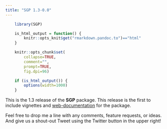 ```yaml
---
title: "SGP 1.3-0.0"
---
```


```r
    library(SGP)

    is_html_output = function() {
        knitr::opts_knit$get("rmarkdown.pandoc.to")=="html"
    }

    knitr::opts_chunk$set(
        collapse=TRUE,
        comment="",
        prompt=TRUE,
        fig.dpi=96)

    if (is_html_output()) {
        options(width=1000)
    }
```


This is the 1.3 release of the **SGP** package. This release is the first to include vignettes and [web-documentation](https://sgp.io) for the package.

Feel free to drop me a line with any comments, feature requests, or ideas. And give us a shout-out Tweet using the Twitter button in the upper right!
